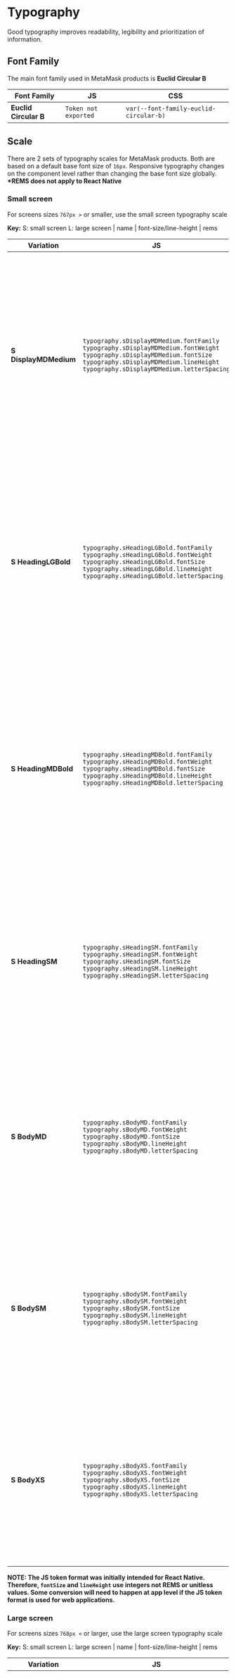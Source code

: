 

<Meta title="Typography / Introduction" />

# Typography

Good typography improves readability, legibility and prioritization of information.

## Font Family

The main font family used in MetaMask products is **Euclid Circular B**

<Canvas>
  <Story id="typography-typography--font-family" />
</Canvas>

| Font Family           | JS                   | CSS                                    |
| --------------------- | -------------------- | -------------------------------------- |
| **Euclid Circular B** | `Token not exported` | `var(--font-family-euclid-circular-b)` |

## Scale

There are 2 sets of typography scales for MetaMask products. Both are based on a default base font size of `16px`. Responsive typography changes on the component level rather than changing the base font size globally. **\*REMS does not apply to React Native**

### **Small screen**

For screens sizes `767px >` or smaller, use the small screen typography scale

**Key:** S: small screen L: large screen | name | font-size/line-height | rems

<Canvas>
  <Story id="typography-typography--small-screen" />
</Canvas>

| Variation             | JS                                                                                                                                                                                                                                        | CSS                                                                                                                                                                                                                                                                                             |
| --------------------- | ----------------------------------------------------------------------------------------------------------------------------------------------------------------------------------------------------------------------------------------- | ----------------------------------------------------------------------------------------------------------------------------------------------------------------------------------------------------------------------------------------------------------------------------------------------- |
| **S DisplayMDMedium** | `typography.sDisplayMDMedium.fontFamily` <br /> `typography.sDisplayMDMedium.fontWeight` <br /> `typography.sDisplayMDMedium.fontSize` <br /> `typography.sDisplayMDMedium.lineHeight` <br /> `typography.sDisplayMDMedium.letterSpacing` | `var(--typography-s-display-md-medium-font-family)` <br /> `var(--typography-s-display-md-medium-font-weight)`<br /> `var(--typography-s-display-md-medium-font-size)` <br /> `var(--typography-s-display-md-medium-line-height)` <br /> `var(--typography-s-display-md-medium-letter-spacing)` |
| **S HeadingLGBold**   | `typography.sHeadingLGBold.fontFamily` <br /> `typography.sHeadingLGBold.fontWeight` <br /> `typography.sHeadingLGBold.fontSize` <br /> `typography.sHeadingLGBold.lineHeight` <br /> `typography.sHeadingLGBold.letterSpacing`           | `var(--typography-s-heading-lg-bold-font-family)` <br /> `var(--typography-s-heading-lg-bold-font-weight)`<br /> `var(--typography-s-heading-lg-bold-font-size)` <br /> `var(--typography-s-heading-lg-bold-line-height)` <br /> `var(--typography-s-heading-lg-bold-letter-spacing)`           |
| **S HeadingMDBold**   | `typography.sHeadingMDBold.fontFamily` <br /> `typography.sHeadingMDBold.fontWeight` <br /> `typography.sHeadingMDBold.fontSize` <br /> `typography.sHeadingMDBold.lineHeight` <br /> `typography.sHeadingMDBold.letterSpacing`           | `var(--typography-s-heading-md-bold-font-family)` <br /> `var(--typography-s-heading-md-bold-font-weight)`<br /> `var(--typography-s-heading-md-bold-font-size)` <br /> `var(--typography-s-heading-md-bold-line-height)` <br /> `var(--typography-s-heading-md-bold-letter-spacing)`           |
| **S HeadingSM**       | `typography.sHeadingSM.fontFamily` <br /> `typography.sHeadingSM.fontWeight` <br /> `typography.sHeadingSM.fontSize` <br /> `typography.sHeadingSM.lineHeight` <br /> `typography.sHeadingSM.letterSpacing`                               | `var(--typography-s-heading-sm-font-family)` <br /> `var(--typography-s-heading-sm-font-weight)`<br /> `var(--typography-s-heading-sm-font-size)` <br /> `var(--typography-s-heading-sm-line-height)` <br /> `var(--typography-s-heading-sm-letter-spacing)`                                    |
| **S BodyMD**          | `typography.sBodyMD.fontFamily` <br /> `typography.sBodyMD.fontWeight` <br /> `typography.sBodyMD.fontSize` <br /> `typography.sBodyMD.lineHeight` <br /> `typography.sBodyMD.letterSpacing`                                              | `var(--typography-s-body-md-font-family)` <br /> `var(--typography-s-body-md-font-weight)`<br /> `var(--typography-s-body-md-font-size)` <br /> `var(--typography-s-body-md-line-height)` <br /> `var(--typography-s-body-md-letter-spacing)`                                                   |
| **S BodySM**          | `typography.sBodySM.fontFamily` <br /> `typography.sBodySM.fontWeight` <br /> `typography.sBodySM.fontSize` <br /> `typography.sBodySM.lineHeight` <br /> `typography.sBodySM.letterSpacing`                                              | `var(--typography-s-body-sm-font-family)` <br /> `var(--typography-s-body-sm-font-weight)`<br /> `var(--typography-s-body-sm-font-size)` <br /> `var(--typography-s-body-sm-line-height)` <br /> `var(--typography-s-body-sm-letter-spacing)`                                                   |
| **S BodyXS**          | `typography.sBodyXS.fontFamily` <br /> `typography.sBodyXS.fontWeight` <br /> `typography.sBodyXS.fontSize` <br /> `typography.sBodyXS.lineHeight` <br /> `typography.sBodyXS.letterSpacing`                                              | `var(--typography-s-body-xs-font-family)` <br /> `var(--typography-s-body-xs-font-weight)`<br /> `var(--typography-s-body-xs-font-size)` <br /> `var(--typography-s-body-xs-line-height)` <br /> `var(--typography-s-body-xs-letter-spacing)`                                                   |

**NOTE: The JS token format was initially intended for React Native. Therefore, `fontSize` and `lineHeight` use integers not REMS or unitless values. Some conversion will need to happen at app level if the JS token format is used for web applications.**

### **Large screen**

For screens sizes `768px <` or larger, use the large screen typography scale

**Key:** S: small screen L: large screen | name | font-size/line-height | rems

<Canvas>
  <Story id="typography-typography--large-screen" />
</Canvas>

| Variation             | JS                                                                                                                                                                                                                                        | CSS                                                                                                                                                                                                                                                                                             |
| --------------------- | ----------------------------------------------------------------------------------------------------------------------------------------------------------------------------------------------------------------------------------------- | ----------------------------------------------------------------------------------------------------------------------------------------------------------------------------------------------------------------------------------------------------------------------------------------------- |
| **L DisplayMDMedium** | `typography.lDisplayMDMedium.fontFamily` <br /> `typography.lDisplayMDMedium.fontWeight` <br /> `typography.lDisplayMDMedium.fontSize` <br /> `typography.lDisplayMDMedium.lineHeight` <br /> `typography.lDisplayMDMedium.letterSpacing` | `var(--typography-s-display-md-medium-font-family)` <br /> `var(--typography-s-display-md-medium-font-weight)`<br /> `var(--typography-s-display-md-medium-font-size)` <br /> `var(--typography-s-display-md-medium-line-height)` <br /> `var(--typography-s-display-md-medium-letter-spacing)` |
| **L HeadingLGBold**   | `typography.lHeadingLGBold.fontFamily` <br /> `typography.lHeadingLGBold.fontWeight` <br /> `typography.lHeadingLGBold.fontSize` <br /> `typography.lHeadingLGBold.lineHeight` <br /> `typography.lHeadingLGBold.letterSpacing`           | `var(--typography-s-heading-lg-bold-font-family)` <br /> `var(--typography-s-heading-lg-bold-font-weight)`<br /> `var(--typography-s-heading-lg-bold-font-size)` <br /> `var(--typography-s-heading-lg-bold-line-height)` <br /> `var(--typography-s-heading-lg-bold-letter-spacing)`           |
| **L HeadingMDBold**   | `typography.lHeadingMDBold.fontFamily` <br /> `typography.lHeadingMDBold.fontWeight` <br /> `typography.lHeadingMDBold.fontSize` <br /> `typography.lHeadingMDBold.lineHeight` <br /> `typography.lHeadingMDBold.letterSpacing`           | `var(--typography-s-heading-md-bold-font-family)` <br /> `var(--typography-s-heading-md-bold-font-weight)`<br /> `var(--typography-s-heading-md-bold-font-size)` <br /> `var(--typography-s-heading-md-bold-line-height)` <br /> `var(--typography-s-heading-md-bold-letter-spacing)`           |
| **L HeadingSM**       | `typography.lHeadingSM.fontFamily` <br /> `typography.lHeadingSM.fontWeight` <br /> `typography.lHeadingSM.fontSize` <br /> `typography.lHeadingSM.lineHeight` <br /> `typography.lHeadingSM.letterSpacing`                               | `var(--typography-s-heading-sm-font-family)` <br /> `var(--typography-s-heading-sm-font-weight)`<br /> `var(--typography-s-heading-sm-font-size)` <br /> `var(--typography-s-heading-sm-line-height)` <br /> `var(--typography-s-heading-sm-letter-spacing)`                                    |
| **L BodyMD**          | `typography.lBodyMD.fontFamily` <br /> `typography.lBodyMD.fontWeight` <br /> `typography.lBodyMD.fontSize` <br /> `typography.lBodyMD.lineHeight` <br /> `typography.lBodyMD.letterSpacing`                                              | `var(--typography-s-body-md-font-family)` <br /> `var(--typography-s-body-md-font-weight)`<br /> `var(--typography-s-body-md-font-size)` <br /> `var(--typography-s-body-md-line-height)` <br /> `var(--typography-s-body-md-letter-spacing)`                                                   |
| **L BodySM**          | `typography.lBodySM.fontFamily` <br /> `typography.lBodySM.fontWeight` <br /> `typography.lBodySM.fontSize` <br /> `typography.lBodySM.lineHeight` <br /> `typography.lBodySM.letterSpacing`                                              | `var(--typography-s-body-sm-font-family)` <br /> `var(--typography-s-body-sm-font-weight)`<br /> `var(--typography-s-body-sm-font-size)` <br /> `var(--typography-s-body-sm-line-height)` <br /> `var(--typography-s-body-sm-letter-spacing)`                                                   |
| **L BodyXS**          | `typography.lBodyXS.fontFamily` <br /> `typography.lBodyXS.fontWeight` <br /> `typography.lBodyXS.fontSize` <br /> `typography.lBodyXS.lineHeight` <br /> `typography.lBodyXS.letterSpacing`                                              | `var(--typography-s-body-xs-font-family)` <br /> `var(--typography-s-body-xs-font-weight)`<br /> `var(--typography-s-body-xs-font-size)` <br /> `var(--typography-s-body-xs-line-height)` <br /> `var(--typography-s-body-xs-letter-spacing)`                                                   |

**NOTE: The JS token format was initially intended for React Native. Therefore, `fontSize` and `lineHeight` use integers not REMS or unitless values. Some conversion will need to happen at app level if the JS token format is used for web applications.**

<br />

## Font Weight

There are three available font weights: regular`400`, medium`700` and bold`900`

<Canvas>
  <Story id="typography-typography--font-weight" />
</Canvas>

| Font Weight                                   | JS                   | CSS                          |
| --------------------------------------------- | -------------------- | ---------------------------- |
| Regular                                       | `Token not exported` | `var(--font-weight-regular)` |
| <span style={{fontWeight: 500}}>Medium</span> | `Token not exported` | `var(--font-weight-medium)`  |
| **Bold**                                      | `Token not exported` | `var(--font-weight-bold)`    |

<br />

## References

- [Figma Typography (Large screen)](https://www.figma.com/file/likmuA72JatXDKDChibHBG/%5BTypo%5D-Large-screen?node-id=2%3A134)(internal use only)
- [Figma Typography (Small screen)](https://www.figma.com/file/Na8UKll7g12UywIPGEVLvX/%5BTypo%5D-Small-screen?node-id=2%3A134)(internal use only)
